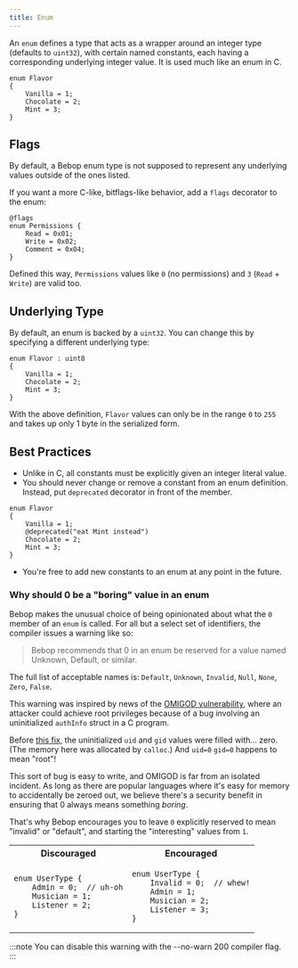 ```yaml
---
title: Enum
---
```


An `enum` defines a type that acts as a wrapper around an integer type (defaults to `uint32`), with certain named constants, each having a corresponding underlying integer value. It is used much like an enum in C.

```bebop
enum Flavor
{ 
    Vanilla = 1; 
    Chocolate = 2; 
    Mint = 3; 
}
```

## Flags

By default, a Bebop enum type is not supposed to represent any underlying values outside of the ones listed.

If you want a more C-like, bitflags-like behavior, add a `flags` decorator to the enum:

```bebop ins="@flags"
@flags
enum Permissions {
    Read = 0x01;
    Write = 0x02;
    Comment = 0x04;
}
```
Defined this way, `Permissions` values like `0` (no permissions) and `3` (`Read` + `Write`) are valid too.

## Underlying Type

By default, an enum is backed by a `uint32`. You can change this by specifying a different underlying type:

```bebop ins="uint8"
enum Flavor : uint8
{ 
    Vanilla = 1; 
    Chocolate = 2; 
    Mint = 3; 
}
```

With the above definition, `Flavor` values can only be in the range `0` to `255` and takes up only 1 byte in the serialized form.

## Best Practices
- Unlike in C, all constants must be explicitly given an integer literal value.
- You should never change or remove a constant from an enum definition. Instead, put `deprecated` decorator in front of the member.
```bebop ins="@deprecated("eat Mint instead")"
enum Flavor
{ 
    Vanilla = 1;
    @deprecated("eat Mint instead")
    Chocolate = 2; 
    Mint = 3; 
}
```
- You're free to add new constants to an enum at any point in the future.

 ### Why should 0 be a "boring" value in an enum
  Bebop makes the unusual choice of being opinionated about what the `0` member of an `enum` is called. For all but a select set of identifiers, the compiler issues a warning like so:
  > Bebop recommends that 0 in an enum be reserved for a value named Unknown, Default, or similar.

  The full list of acceptable names is: `Default`, `Unknown`, `Invalid`, `Null`, `None`, `Zero`, `False`.

  This warning was inspired by news of the [OMIGOD vulnerability](https://www.wiz.io/blog/omigod-critical-vulnerabilities-in-omi-azure), where an attacker could achieve root privileges because of a bug involving an uninitialized `authInfo` struct in a C program.

  Before [this fix](https://github.com/microsoft/omi/commit/4ce2cf1cb0aa656b8eb934c5acc3f4d6a6796bfa#diff-82eb9e2af56b992b6489a56d3c847b7646c7864baa4bea27d3e05122b6d9cc88R1466), the uninitialized `uid` and `gid` values were filled with… zero. (The memory here was allocated by `calloc`.) And `uid=0` `gid=0`  happens to mean "root"!

  This sort of bug is easy to write, and OMIGOD is far from an isolated incident. As long as there are popular languages where it's easy for memory to accidentally be zeroed out, we believe there's a security benefit in ensuring that 0 always means something _boring_.

  That's why Bebop encourages you to leave `0` explicitly reserved to mean "invalid" or "default", and starting the "interesting" values from `1`.

  <table>
<tr><th>Discouraged</th><th>Encouraged</th></tr>
<tr><td>

```bebop
enum UserType {
    Admin = 0;  // uh-oh
    Musician = 1;
    Listener = 2;
}
```
</td>
<td>

```bebop
enum UserType {
    Invalid = 0;  // whew!
    Admin = 1;
    Musician = 2;
    Listener = 3;
}
```
</td></tr></table>

  :::note
  You can disable this warning with the --no-warn 200 compiler flag.
  :::